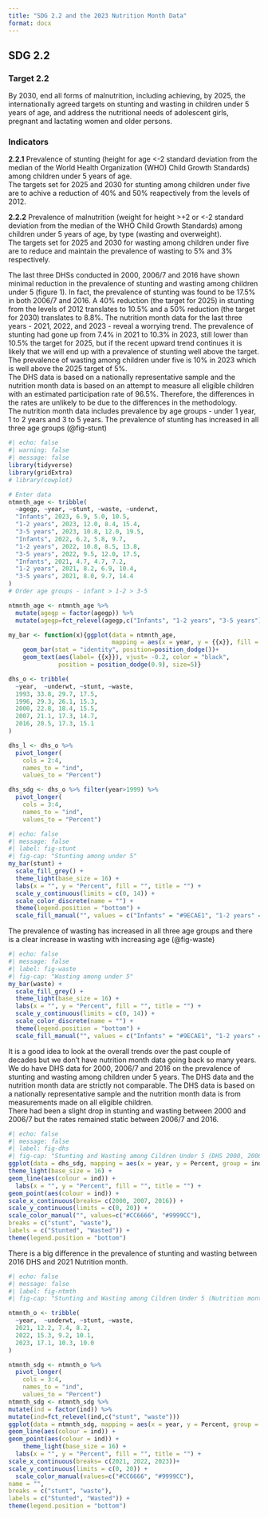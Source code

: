 ```yaml
---
title: "SDG 2.2 and the 2023 Nutrition Month Data"
format: docx
---
```


## SDG 2.2

### Target 2.2
By 2030, end all forms of malnutrition, including achieving, by 2025, the internationally agreed targets on stunting and wasting in children under 5 years of age, and address the nutritional needs of adolescent girls, pregnant and lactating women and older persons.  


### Indicators 
**2.2.1**
Prevalence of stunting (height for age <-2 standard deviation from the median of the World Health Organization (WHO) Child Growth Standards) among children under 5 years of age.  
The targets set for 2025 and 2030 for stunting among children under five are to achive a reduction of 40% and 50% reapectively from the levels of 2012.

**2.2.2**
Prevalence of malnutrition (weight for height >+2 or <-2 standard deviation from the median of the WHO Child Growth Standards) among children under 5 years of age, by type (wasting and overweight).  
The targets set for 2025 and 2030 for wasting among children under five are to reduce and maintain the prevalence of wasting to 5% and 3% respectively.  

The last three DHSs conducted in 2000, 2006/7 and 2016 have shown minimal reduction in the prevalence of stunting and wasting among children under 5 (figure 1). In fact, the prevalence of stunting was found to be 17.5% in both 2006/7 and 2016. A 40% reduction (the target for 2025) in stunting from the levels of 2012 translates to 10.5% and a 50% reduction (the target for 2030) translates to 8.8%. The nutrition month data for the last three years - 2021, 2022, and 2023 - reveal a worrying trend. The prevalence of stunting had gone up from 7.4% in 2021 to 10.3% in 2023, still lower than 10.5% the target for 2025, but if the recent upward trend continues it is likely that we will end up with a prevalence of stunting well above the target.  
The prevalence of wasting among children under five is 10% in 2023 which is well above the 2025 target of 5%.  
The DHS data is based on a nationally representative sample and the nutrition month data is based on an attempt to measure all eligible children with an estimated participation rate of 96.5%. Therefore, the differences in the rates are unlikely to be due to the differences in the methodology.  
The nutrition month data includes prevalence by age groups - under 1 year, 1 to 2 years and 3 to 5 years. The prevalence of stunting has increased in all three age groups (@fig-stunt)
```r
#| echo: false
#| warning: false
#| message: false
library(tidyverse)
library(gridExtra)
# library(cowplot)

# Enter data
ntmnth_age <- tribble(
  ~agegp, ~year, ~stunt, ~waste, ~underwt,
  "Infants", 2023, 6.9, 5.0, 10.5,
  "1-2 years", 2023, 12.0, 8.4, 15.4,
  "3-5 years", 2023, 10.8, 12.0, 19.5,
  "Infants", 2022, 6.2, 5.8, 9.7,
  "1-2 years", 2022, 10.8, 8.5, 13.8,
  "3-5 years", 2022, 9.5, 12.0, 17.5,
  "Infants", 2021, 4.7, 4.7, 7.2,
  "1-2 years", 2021, 8.2, 6.9, 10.4,
  "3-5 years", 2021, 8.0, 9.7, 14.4
)
# Order age groups - infant > 1-2 > 3-5 

ntmnth_age <- ntmnth_age %>% 
  mutate(agegp = factor(agegp)) %>% 
  mutate(agegp=fct_relevel(agegp,c("Infants", "1-2 years", "3-5 years"))) 

my_bar <- function(x){ggplot(data = ntmnth_age, 
                             mapping = aes(x = year, y = {{x}}, fill = agegp)) + 
    geom_bar(stat = "identity", position=position_dodge())+
    geom_text(aes(label= {{x}}), vjust= -0.2, color = "black",
              position = position_dodge(0.9), size=5)}

dhs_o <- tribble(
  ~year,  ~underwt, ~stunt, ~waste,
  1993, 33.8, 29.7, 17.5,
  1996, 29.3, 26.1, 15.3,
  2000, 22.8, 18.4, 15.5,
  2007, 21.1, 17.3, 14.7,
  2016, 20.5, 17.3, 15.1
)

dhs_l <- dhs_o %>% 
  pivot_longer(
    cols = 2:4, 
    names_to = "ind", 
    values_to = "Percent")

dhs_sdg <- dhs_o %>% filter(year>1999) %>% 
  pivot_longer(
    cols = 3:4, 
    names_to = "ind", 
    values_to = "Percent")

```

```r
#| echo: false
#| message: false
#| label: fig-stunt
#| fig-cap: "Stunting among under 5"
my_bar(stunt) + 
  scale_fill_grey() + 
  theme_light(base_size = 16) + 
  labs(x = "", y = "Percent", fill = "", title = "") +
  scale_y_continuous(limits = c(0, 14)) +
  scale_color_discrete(name = "") + 
  theme(legend.position = "bottom") + 
  scale_fill_manual("", values = c("Infants" = "#9ECAE1", "1-2 years" = "#2171B5", "3-5 years" = "#08306B"))

```

The prevalence of wasting has increased in all three age groups and there is a clear increase in wasting with increasing age (@fig-waste)


```r
#| echo: false
#| message: false
#| label: fig-waste
#| fig-cap: "Wasting among under 5"
my_bar(waste) + 
  scale_fill_grey() + 
  theme_light(base_size = 16) + 
  labs(x = "", y = "Percent", fill = "", title = "") +
  scale_y_continuous(limits = c(0, 14)) +
  scale_color_discrete(name = "") + 
  theme(legend.position = "bottom") +
  scale_fill_manual("", values = c("Infants" = "#9ECAE1", "1-2 years" = "#2171B5", "3-5 years" = "#08306B"))

```
It is a good idea to look at the overall trends over the past couple of decades but we don't have nutrition month data going back so many years. We do have DHS data for 2000, 2006/7 and 2016 on the prevalence of stunting and wasting among children under 5 years. The DHS data and the nutrition month data are strictly not comparable. The DHS data is based on a nationally representative sample and the nutrition month data is from measurements made on all eligible children.  
There had been a slight drop in stunting and wasting between 2000 and 2006/7 but the rates remained static between 2006/7 and 2016.

```r
#| echo: false
#| message: false
#| label: fig-dhs
#| fig-cap: "Stunting and Wasting among Cildren Under 5 (DHS 2000, 2006/7 & 2016)"
ggplot(data = dhs_sdg, mapping = aes(x = year, y = Percent, group = ind)) +
theme_light(base_size = 16) +   
geom_line(aes(colour = ind)) +
  labs(x = "", y = "Percent", fill = "", title = "") +
geom_point(aes(colour = ind)) +
scale_x_continuous(breaks= c(2000, 2007, 2016)) +
scale_y_continuous(limits = c(0, 20)) +
scale_color_manual("", values=c("#CC6666", "#9999CC"),
breaks = c("stunt", "waste"),
labels = c("Stunted", "Wasted")) +
theme(legend.position = "bottom")
```

There is a big difference in the prevalence of stunting and wasting between 2016 DHS and 2021 Nutrition month.

```r
#| echo: false
#| message: false
#| label: fig-ntmth
#| fig-cap: "Stunting and Wasting among Cildren Under 5 (Nutrition months 2021, 2022 & 2023)"

ntmnth_o <- tribble(
  ~year,  ~underwt, ~stunt, ~waste,
  2021, 12.2, 7.4, 8.2,
  2022, 15.3, 9.2, 10.1,
  2023, 17.1, 10.3, 10.0
)

ntmnth_sdg <- ntmnth_o %>% 
  pivot_longer(
    cols = 3:4, 
    names_to = "ind", 
    values_to = "Percent")
ntmnth_sdg <- ntmnth_sdg %>%
mutate(ind = factor(ind)) %>%
mutate(ind=fct_relevel(ind,c("stunt", "waste")))
ggplot(data = ntmnth_sdg, mapping = aes(x = year, y = Percent, group = ind)) +
geom_line(aes(colour = ind)) +
geom_point(aes(colour = ind)) +
    theme_light(base_size = 16) + 
  labs(x = "", y = "Percent", fill = "", title = "") +
scale_x_continuous(breaks= c(2021, 2022, 2023))+
scale_y_continuous(limits = c(0, 20)) +
  scale_color_manual(values=c("#CC6666", "#9999CC"),
name = "",
breaks = c("stunt", "waste"),
labels = c("Stunted", "Wasted")) +
theme(legend.position = "bottom")
```


